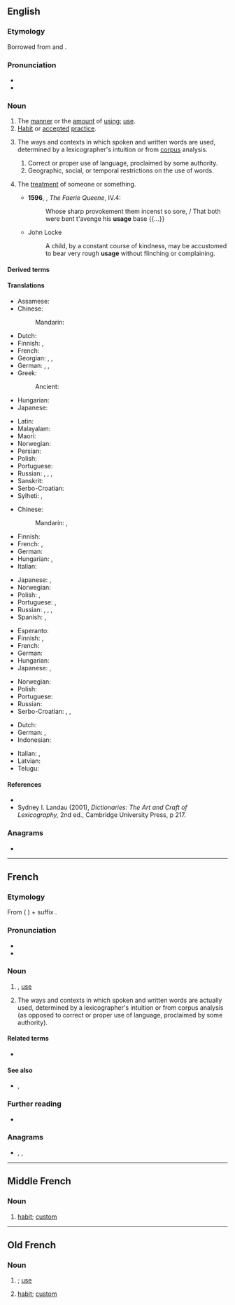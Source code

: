 {{also|usagé}}
==English==
{{wikipedia}}

===Etymology===
Borrowed from {{bor|en|xno|-}} and {{bor|en|fro|usage}}.

===Pronunciation===
* {{IPA|/ˈjuːsɪd͡ʒ/|/ˈjuːzɪd͡ʒ/|lang=en}}
* {{audio|En-us-usage.ogg|Audio (US)|lang=en}}

===Noun===
{{en-noun|~}}

# The [[manner]] or the [[amount]] of [[using]]; [[use]].
# [[habit|Habit]] or [[accepted]] [[practice]].
# {{lb|en|lexicography}} The ways and contexts in which spoken and written words are used, determined by a lexicographer's intuition or from [[corpus]] analysis.
## Correct or proper use of language, proclaimed by some authority.
## Geographic, social, or temporal restrictions on the use of words.
# {{lb|en|obsolete}} The [[treatment]] of someone or something.
#* '''1596''', {{w|Edmund Spenser}}, ''The Faerie Queene'', IV.4:
#*: Whose sharp provokement them incenst so sore, / That both were bent t'avenge his '''usage''' base {{...}}
#* John Locke
#*: A child, by a constant course of kindness, may be accustomed to bear very rough '''usage''' without flinching or complaining.

====Derived terms====
{{der3|usage dictionary|usage guide|usage label|usage lexicography|usage note|usage panel|lang=en}}

====Translations====
{{trans-top|the manner or the amount of using; use}}
* Assamese: {{t|as|ব্যৱহাৰ}}
* Chinese:
*: Mandarin: {{t+|cmn|用法|tr=yòngfǎ}}
* Dutch: {{t+|nl|gebruik|n}}
* Finnish: {{t+|fi|käyttö}}, {{t+|fi|käsittely}}
* French: {{t+|fr|usage|m}}
* Georgian: {{t|ka|გამოყენება}}, {{t|ka|სარგებლობა}}, {{t|ka|მოხმარება}}
* German: {{t+|de|Verwendung|f}}, {{t+|de|Benutzung|f}}, {{t+|de|Anwendung|f}}
* Greek:
*: Ancient: {{t|grc|χρῆσις|f}}
* Hungarian: {{t+|hu|használat}}
* Japanese: {{t|ja|使い方|tr=tsukaikata}}
{{trans-mid}}
* Latin: {{t|la|ūsus|m}}
* Malayalam: {{t+|ml|വിനിയോഗം}}
* Maori: {{t|mi|whakamahinga}}
* Norwegian: {{t|no|bruksområde|n}}
* Persian: {{t+|fa|کاربرد|tr=kârbord}}
* Polish: {{t+|pl|użycie|n}}
* Portuguese: {{t+|pt|uso|m}}
* Russian: {{t+|ru|испо́льзование|n}}, {{t+|ru|примене́ние|n}}, {{t+|ru|обраще́ние|n}}, {{t+|ru|употребле́ние|n}}
* Sanskrit: {{t+|sa|विनियोगः}}
* Serbo-Croatian: {{t+|sh|upotreba|f}}
* Sylheti: {{t|syl|ꠛꠦꠛꠀꠞ|tr=beboar}}, {{t|syl|ꠁꠍ꠆ꠔꠦꠝꠣꠟ|tr=istemal}}
{{trans-bottom}}

{{trans-top|habit or accepted practice}}
* Chinese:
*: Mandarin: {{t+|cmn|習慣}}, {{t+|cmn|习惯|tr=xíguàn}}
* Finnish: {{t+|fi|käytäntö}}
* French: {{t+|fr|coutume|f}}, {{t+|fr|usage}}
* German: {{t+|de|Brauch|m}}
* Hungarian: {{t+|hu|szokás}}, {{t+|hu|gyakorlat}}
* Italian: {{t+|it|uso}}
{{trans-mid}}
* Japanese: {{t|ja|使い方|tr=tsukaikata}}, {{t+|ja|習慣|tr=しゅうかん, shūkan}}
* Norwegian: {{t+|no|anvendelse|m}}
* Polish: {{t+|pl|zwyczaj|m}}, {{t+|pl|praktyka|f}}
* Portuguese: {{t+|pt|emprego|m}}, {{t+|pt|uso}}
* Russian: {{t+|ru|обы́чай|m}}, {{t+|ru|обыкнове́ние|n}}, {{t+|ru|привы́чка|f}}, {{t+|ru|тради́ция|f}}
* Spanish: {{t+|es|uso}}, {{t|es|usanza}}
{{trans-bottom}}

{{trans-top|the way words are spoken or written in a community}}
* Esperanto: {{t|eo|lingvaĵo}}
* Finnish: {{t+|fi|kielenkäyttö}}, {{t|fi|puhetapa}}
* French: {{t+|fr|usage|m}}
* German: {{t+|de|Gebrauch|m}}
* Hungarian: {{t+|hu|szóhasználat}}
* Japanese: {{t|ja|使い方|tr=tsukaikata}}, {{t+|ja|用法|tr=yōhō}}
{{trans-mid}}
* Norwegian: {{t+|no|bruk|m}}
* Polish: {{t|pl|praktyka językowa|f}}
* Portuguese: {{t+|pt|emprego|m}}
* Russian: {{t+|ru|употребле́ние|n}}
* Serbo-Croatian: {{t|sh|jezična uporaba|f}}, {{t|sh|jezična praksa|f}}, {{t|sh|jezična izvedba|f}}
{{trans-bottom}}

{{checktrans-top}}
* Dutch: {{t+check|nl|gebruik}}
* German: {{qualifier|1}} {{t+check|de|Nutzung|f}}, {{qualifier|2,3}} {{t+check|de|Benutzung|f}}
* Indonesian: {{t+check|id|pakai|alt=pemakaian}}
{{trans-mid}}
* Italian: {{t+check|it|uso|m}}, {{t+check|it|utilizzo|m}}
* Latvian: {{t-check|lv|lietojums|m}}
* Telugu: {{t+check|te|వాడుక}}
{{trans-bottom}}

====References====
* {{R:Dictionary of Lexicography}}
* Sydney I. Landau (2001), ''Dictionaries: The Art and Craft of Lexicography,'' 2nd ed., Cambridge University Press, p 217.

===Anagrams===
* {{anagrams|en|a=aegsu|Gause|agues|gause|suage}}

----

==French==

===Etymology===
From {{etyl|la|fr}} {{m|la|ūsus}} ({{etyl|ML.|fr}} {{m|la|usagium}}) + suffix {{m|fr|-age}}.

===Pronunciation===
* {{fr-IPA}}
* {{audio|Fr-usage.ogg|audio|lang=fr}}

===Noun===
{{fr-noun|m}}

# {{l|en|usage}}, [[use]]
# {{lb|fr|lexicography}} The ways and contexts in which spoken and written words are actually used, determined by a lexicographer's intuition or from corpus analysis (as opposed to correct or proper use of language, proclaimed by some authority).

====Related terms====
* {{l|fr|usager}}

====See also====
* {{l|fr|descriptif}}, {{l|fr|normatif}}

===Further reading===
* {{R:TLFi}}

===Anagrams===
* {{l|fr|auges}}, {{l|fr|sauge}}, {{l|fr|suage}}

----

==Middle French==

===Noun===
{{frm-noun|m}}

# [[habit]]; [[custom]]

----

==Old French==

===Noun===
{{fro-noun|m}}

# {{l|en|usage}}; [[use]]
# [[habit]]; [[custom]]